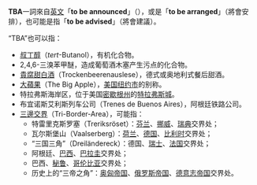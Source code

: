 '''TBA'''一詞來自[[英文|英文]]「'''to be announced'''」（{{link-en|待宣布|To be announced|即将宣布}}），或是「'''to be arranged'''」（將會安排），也可能是指「'''to be advised'''」（將會建議）。

“TBA”也可以指：

*[[叔丁醇|叔丁醇]]（''tert''-Butanol），有机化合物。
*2,4,6-三溴苯甲醚，造成葡萄酒木塞产生污点的化合物。
*[[貴腐甜白酒|貴腐甜白酒]]（Trockenbeerenauslese），德式或奥地利式餐后甜酒。
*[[大蘋果|大蘋果]]（The Big Apple），[[美国|美国]][[纽约|纽约市]]的别称。
*特拉弗斯海岸区，位于美国[[密歇根州|密歇根州]]的[[特拉弗斯城|特拉弗斯城]]。
*布宜诺斯艾利斯列车公司（Trenes de Buenos Aires），阿根廷铁路公司。
*[[三邊交界|三邊交界]]（Tri-Border-Area），可能指：
**特雷里克斯罗塞（Treriksröset）：[[芬兰|芬兰]]、[[挪威|挪威]]、[[瑞典|瑞典]]交界处；
**瓦尔斯堡山（Vaalserberg）：[[荷兰|荷兰]]、[[德国|德国]]、[[比利时|比利时]]交界处；
**“三国三角”（Dreiländereck）：德国、[[瑞士|瑞士]]、[[法国|法国]]交界处；
**阿根廷、[[巴西|巴西]]、[[巴拉圭|巴拉圭]]交界处；
**巴西、[[秘鲁|秘鲁]]、[[哥伦比亚|哥伦比亚]]交界处；
**历史上的“三帝之角”：[[奥匈帝国|奥匈帝国]]、[[俄罗斯帝国|俄罗斯帝国]]、[[德意志帝国|德意志帝国]]交界处。

{{disambig|Cat=三字拉丁字母缩写消歧义}}